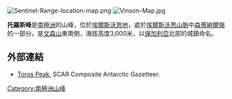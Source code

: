 [[Image:Sentinel-Range-location-map.png|thumb]]
[[Image:Vinson-Map.jpg|thumb]]

{{coord|78|28|03|S|85|14|55|W|display=title}}

'''托羅斯峰'''是[[南極洲|南極洲]]的山峰，位於[[埃爾斯沃思地|埃爾斯沃思地]]，處於[[埃爾斯沃思山脈|埃爾斯沃思山脈]]中[[森蒂納爾嶺|森蒂納爾嶺]]的一部分，是[[文森山|文森山]]東南側，海拔高度3,000米，以[[保加利亞|保加利亞]]北部的城鎮命名。

==外部連結==
* [http://data.aad.gov.au/aadc/gaz/scar/display_name.cfm?gaz_id=137242 Toros Peak.] {{Wayback|url=http://data.aad.gov.au/aadc/gaz/scar/display_name.cfm?gaz_id=137242 |date=20120614041840 }} SCAR Composite Antarctic Gazetteer.

{{DEFAULTSORT:Toros Peak}}
[[Category:南極洲山峰|Category:南極洲山峰]]


{{EllsworthLand-geo-stub}}